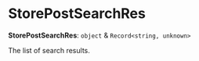 
# StorePostSearchRes

 **StorePostSearchRes**: `object` & `Record<string, unknown>`

The list of search results.
